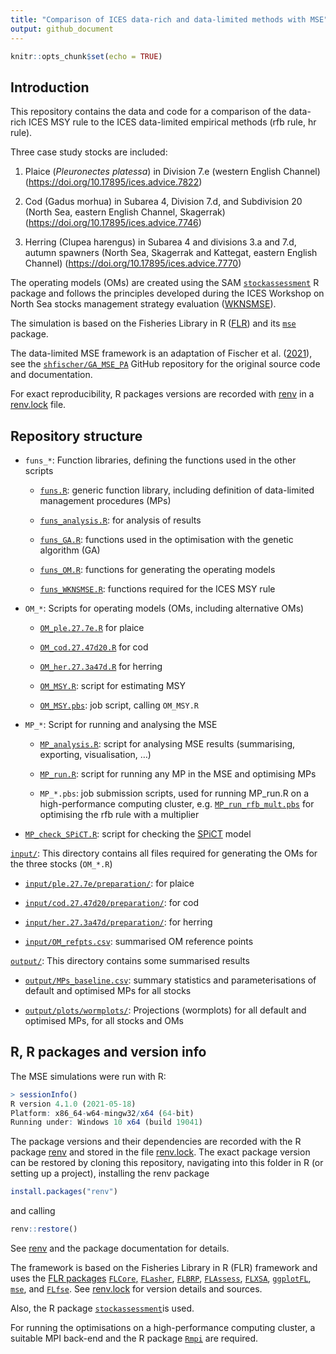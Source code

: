 ```yaml
---
title: "Comparison of ICES data-rich and data-limited methods with MSE"
output: github_document
---
```


```r
knitr::opts_chunk$set(echo = TRUE)
```

## Introduction

This repository contains the data and code for a comparison of the data-rich ICES MSY rule to the ICES data-limited empirical methods (rfb rule, hr rule).

Three case study stocks are included:

1.  Plaice (*Pleuronectes platessa*) in Division 7.e (western English Channel) (<https://doi.org/10.17895/ices.advice.7822>)

2.  Cod (Gadus morhua) in Subarea 4, Division 7.d, and Subdivision 20 (North Sea, eastern English Channel, Skagerrak) (<https://doi.org/10.17895/ices.advice.7746>)

3.  Herring (Clupea harengus) in Subarea 4 and divisions 3.a and 7.d, autumn spawners (North Sea, Skagerrak and Kattegat, eastern English Channel) (<https://doi.org/10.17895/ices.advice.7770>)

The operating models (OMs) are created using the SAM [`stockassessment`](https://github.com/fishfollower/SAM/) R package and follows the principles developed during the ICES Workshop on North Sea stocks management strategy evaluation ([WKNSMSE](https://doi.org/10.17895/ices.pub.5090)).

The simulation is based on the Fisheries Library in R ([FLR](http://www.flr-project.org/)) and its [`mse`](https://github.com/flr/mse) package.

The data-limited MSE framework is an adaptation of Fischer et al. ([2021](https://dx.doi.org/10.1093/icesjms/fsab169)), see the [`shfischer/GA_MSE_PA`](https://github.com/shfischer/GA_MSE_PA) GitHub repository for the original source code and documentation.

For exact reproducibility, R packages versions are recorded with [renv](https://rstudio.github.io/renv/) in a [renv.lock](https://github.com/shfischer/MSE_risk_comparison/blob/master/renv.lock) file.

## Repository structure

-   `funs_*`: Function libraries, defining the functions used in the other scripts

    -   [`funs.R`](https://github.com/shfischer/MSE_risk_comparison/blob/master/funs.R): generic function library, including definition of data-limited management procedures (MPs)

    -   [`funs_analysis.R`](https://github.com/shfischer/MSE_risk_comparison/blob/master/funs_analysis.R): for analysis of results

    -   [`funs_GA.R`](https://github.com/shfischer/MSE_risk_comparison/blob/master/funs_GA.R): functions used in the optimisation with the genetic algorithm (GA)

    -   [`funs_OM.R`](https://github.com/shfischer/MSE_risk_comparison/blob/master/funs_OM.R): functions for generating the operating models

    -   [`funs_WKNSMSE.R`](https://github.com/shfischer/MSE_risk_comparison/blob/master/funs_WKNSMSE.R): functions required for the ICES MSY rule

-   `OM_*`: Scripts for operating models (OMs, including alternative OMs)

    -   [`OM_ple.27.7e.R`](https://github.com/shfischer/MSE_risk_comparison/blob/master/OM_ple.27.7e.R) for plaice

    -   [`OM_cod.27.47d20.R`](https://github.com/shfischer/MSE_risk_comparison/blob/master/OM_cod.27.47d20.R) for cod

    -   [`OM_her.27.3a47d.R`](https://github.com/shfischer/MSE_risk_comparison/blob/master/OM_her.27.3a47d.R) for herring

    -   [`OM_MSY.R`](https://github.com/shfischer/MSE_risk_comparison/blob/master/OM_MSY.R): script for estimating MSY

    -   [`OM_MSY.pbs`](https://github.com/shfischer/MSE_risk_comparison/blob/master/OM_MSY.pbs): job script, calling `OM_MSY.R`

-   `MP_*`: Script for running and analysing the MSE

    -   [`MP_analysis.R`](https://github.com/shfischer/MSE_risk_comparison/blob/master/MP_analysis.R): script for analysing MSE results (summarising, exporting, visualisation, ...)

    -   [`MP_run.R`](https://github.com/shfischer/MSE_risk_comparison/blob/master/MP_run.R): script for running any MP in the MSE and optimising MPs

    -   `MP_*.pbs`: job submission scripts, used for running MP_run.R on a high-performance computing cluster, e.g. [`MP_run_rfb_mult.pbs`](https://github.com/shfischer/MSE_risk_comparison/blob/master/MP_run_rfb_mult.pbs) for optimising the rfb rule with a multiplier

-   [`MP_check_SPiCT.R`](https://github.com/shfischer/MSE_risk_comparison/blob/master/MP_check_SPiCT.R): script for checking the [SPiCT](https://github.com/DTUAqua/spict) model

[`input/`](https://github.com/shfischer/MSE_risk_comparison/tree/master/input): This directory contains all files required for generating the OMs for the three stocks (`OM_*.R`)

-   [`input/ple.27.7e/preparation/`](https://github.com/shfischer/MSE_risk_comparison/tree/master/input/ple.27.7e/preparation): for plaice

-   [`input/cod.27.47d20/preparation/`](https://github.com/shfischer/MSE_risk_comparison/tree/master/input/cod.27.47d20/preparation): for cod

-   [`input/her.27.3a47d/preparation/`](https://github.com/shfischer/MSE_risk_comparison/tree/master/input/her.27.3a47d/preparation): for herring

-   [`input/OM_refpts.csv`](https://github.com/shfischer/MSE_risk_comparison/blob/master/input/OM_refpts.csv): summarised OM reference points

[`output/`](https://github.com/shfischer/MSE_risk_comparison/tree/master/output): This directory contains some summarised results

-   [`output/MPs_baseline.csv`](https://github.com/shfischer/MSE_risk_comparison/blob/master/output/MPs_baseline.csv): summary statistics and parameterisations of default and optimised MPs for all stocks

-   [`output/plots/wormplots/`](https://github.com/shfischer/MSE_risk_comparison/tree/master/output/plots/wormplots): Projections (wormplots) for all default and optimised MPs, for all stocks and OMs

## R, R packages and version info

The MSE simulations were run with R:

```r
> sessionInfo()
R version 4.1.0 (2021-05-18)
Platform: x86_64-w64-mingw32/x64 (64-bit)
Running under: Windows 10 x64 (build 19041)
```

The package versions and their dependencies are recorded with the R package [renv](https://rstudio.github.io/renv/) and stored in the file [renv.lock](https://github.com/shfischer/MSE_risk_comparison/blob/master/renv.lock). The exact package version can be restored by cloning this repository, navigating into this folder in R (or setting up a project), installing the renv package

```r
install.packages("renv")
```

and calling

```r
renv::restore()
```

See [renv](https://rstudio.github.io/renv/) and the package documentation for details.

The framework is based on the Fisheries Library in R (FLR) framework and uses the [FLR packages](https://flr-project.org/) [`FLCore`,](https://github.com/flr/FLCore) [`FLasher`](https://github.com/flr/FLasher), [`FLBRP`](https://github.com/flr/FLBRP), [`FLAssess`](https://github.com/flr/FLAssess), [`FLXSA`](https://github.com/flr/FLXSA), [`ggplotFL`](https://github.com/flr/ggplotFL), [`mse`](https://github.com/flr/mse), and [`FLfse`](https://github.com/shfischer/FLfse). See [renv.lock](https://github.com/shfischer/MSE_risk_comparison/blob/master/renv.lock) for version details and sources.

Also, the R package [`stockassessment`](https://github.com/fishfollower/SAM)is used.

For running the optimisations on a high-performance computing cluster, a suitable MPI back-end and the R package [`Rmpi`](https://cran.r-project.org/web/packages/Rmpi/index.html) are required.
